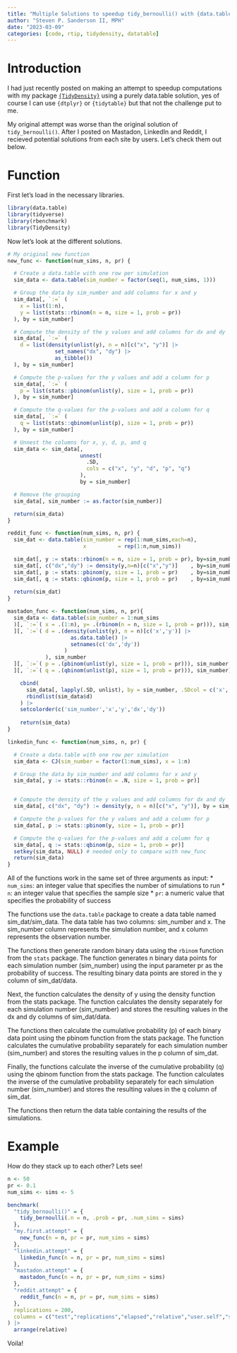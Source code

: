 ```yaml
---
title: "Multiple Solutions to speedup tidy_bernoulli() with {data.table}"
author: "Steven P. Sanderson II, MPH"
date: "2023-03-09"
categories: [code, rtip, tidydensity, datatable]
---
```


# Introduction

I had just recently posted on making an attempt to speedup computations with my package [`{TidyDensity}`](https://www.spsanderson.com/TidyDensity/) using a purely data.table solution, yes of course I can use `{dtplyr}` or `{tidytable}` but that not the challenge put to me.

My original attempt was worse than the original solution of `tidy_bernoulli()`. After I posted on Mastadon, LinkedIn and Reddit, I recieved potential solutions from each site by users. Let's check them out below.

# Function

First let's load in the necessary libraries.

```r
library(data.table)
library(tidyverse)
library(rbenchmark)
library(TidyDensity)
```

Now let's look at the different solutions.

```r

# My original new function
new_func <- function(num_sims, n, pr) {

  # Create a data.table with one row per simulation
  sim_data <- data.table(sim_number = factor(seq(1, num_sims, 1)))

  # Group the data by sim_number and add columns for x and y
  sim_data[, `:=` (
    x = list(1:n),
    y = list(stats::rbinom(n = n, size = 1, prob = pr))
  ), by = sim_number]

  # Compute the density of the y values and add columns for dx and dy
  sim_data[, `:=` (
    d = list(density(unlist(y), n = n)[c("x", "y")] |>
               set_names("dx", "dy") |>
               as_tibble())
  ), by = sim_number]

  # Compute the p-values for the y values and add a column for p
  sim_data[, `:=` (
    p = list(stats::pbinom(unlist(y), size = 1, prob = pr))
  ), by = sim_number]

  # Compute the q-values for the p-values and add a column for q
  sim_data[, `:=` (
    q = list(stats::qbinom(unlist(p), size = 1, prob = pr))
  ), by = sim_number]

  # Unnest the columns for x, y, d, p, and q
  sim_data <- sim_data[,
                       unnest(
                         .SD,
                         cols = c("x", "y", "d", "p", "q")
                       ),
                       by = sim_number]

  # Remove the grouping
  sim_data[, sim_number := as.factor(sim_number)]

  return(sim_data)
}

reddit_func <- function(num_sims, n, pr) {
  sim_dat <- data.table(sim_number = rep(1:num_sims,each=n),
                        x          = rep(1:n,num_sims))

  sim_dat[, y := stats::rbinom(n = n, size = 1, prob = pr), by=sim_number]
  sim_dat[, c("dx","dy") := density(y,n=n)[c("x","y")]    , by=sim_number]
  sim_dat[, p := stats::pbinom(y, size = 1, prob = pr)    , by=sim_number]
  sim_dat[, q := stats::qbinom(p, size = 1, prob = pr)    , by=sim_number]
  
  return(sim_dat)
}

mastadon_func <- function(num_sims, n, pr){
  sim_data <- data.table(sim_number = 1:num_sims
  )[, `:=`( x = .(1:n), y= .(rbinom(n = n, size = 1, prob = pr))), sim_number
  ][, `:=`( d = .(density(unlist(y), n = n)[c('x','y')] |> 
                    as.data.table() |> 
                    setnames(c('dx','dy'))
                  )
            ), sim_number
  ][, `:=`( p = .(pbinom(unlist(y), size = 1, prob = pr))), sim_number
  ][, `:=`( q = .(qbinom(unlist(p), size = 1, prob = pr))), sim_number]

    cbind(
      sim_data[, lapply(.SD, unlist), by = sim_number, .SDcol = c('x','y','p','q')],
      rbindlist(sim_data$d)
    ) |>
    setcolorder(c('sim_number','x','y','dx','dy'))
    
    return(sim_data)
}

linkedin_func <- function(num_sims, n, pr) {

  # Create a data.table with one row per simulation
  sim_data <- CJ(sim_number = factor(1:num_sims), x = 1:n)

  # Group the data by sim_number and add columns for x and y
  sim_data[, y := stats::rbinom(n = .N, size = 1, prob = pr)]


  # Compute the density of the y values and add columns for dx and dy
  sim_data[, c("dx", "dy") := density(y, n = n)[c("x", "y")], by = sim_number]

  # Compute the p-values for the y values and add a column for p
  sim_data[, p := stats::pbinom(y, size = 1, prob = pr)]

  # Compute the q-values for the p-values and add a column for q
  sim_data[, q := stats::qbinom(p, size = 1, prob = pr)]
  setkey(sim_data, NULL) # needed only to compare with new_func
  return(sim_data)
}
```

All of the functions work in the same set of three arguments as input: \* `num_sims`: an integer value that specifies the number of simulations to run \* `n`: an integer value that specifies the sample size \* `pr`: a numeric value that specifies the probability of success

The functions use the `data.table` package to create a data table named sim_dat/sim_data. The data table has two columns: sim_number and x. The sim_number column represents the simulation number, and x column represents the observation number.

The functions then generate random binary data using the `rbinom` function from the `stats` package. The function generates n binary data points for each simulation number (sim_number) using the input parameter pr as the probability of success. The resulting binary data points are stored in the y column of sim_dat/data.

Next, the function calculates the density of y using the density function from the stats package. The function calculates the density separately for each simulation number (sim_number) and stores the resulting values in the dx and dy columns of sim_dat/data.

The functions then calculate the cumulative probability (p) of each binary data point using the pbinom function from the stats package. The function calculates the cumulative probability separately for each simulation number (sim_number) and stores the resulting values in the p column of sim_dat.

Finally, the functions calculate the inverse of the cumulative probability (q) using the qbinom function from the stats package. The function calculates the inverse of the cumulative probability separately for each simulation number (sim_number) and stores the resulting values in the q column of sim_dat.

The functions then return the data table containing the results of the simulations.

# Example

How do they stack up to each other? Lets see!

```r
n <- 50
pr <- 0.1
num_sims <- sims <- 5

benchmark(
  "tidy_bernoulli()" = {
    tidy_bernoulli(.n = n, .prob = pr, .num_sims = sims)
  },
  "my.first.attempt" = {
    new_func(n = n, pr = pr, num_sims = sims)
  },
  "linkedin.attempt" = {
    linkedin_func(n = n, pr = pr, num_sims = sims)
  },
  "mastadon.attempt" = {
    mastadon_func(n = n, pr = pr, num_sims = sims)
  },
  "reddit.attempt" = {
    reddit_func(n = n, pr = pr, num_sims = sims)
  },
  replications = 200,
  columns = c("test","replications","elapsed","relative","user.self","sys.self"  )
) |>
  arrange(relative)
```

Voila!
